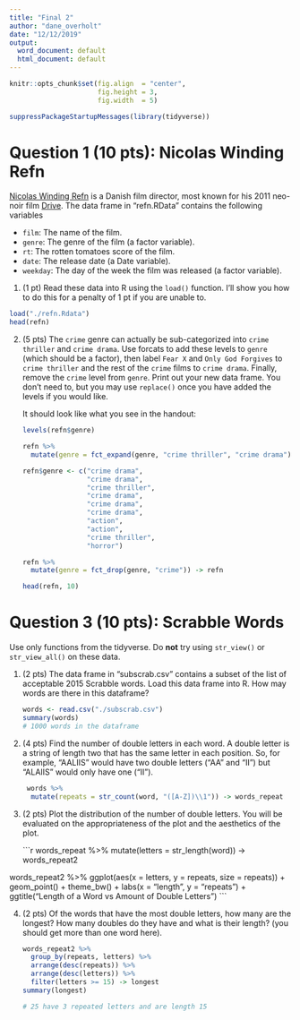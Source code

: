 ---
title: "Final 2"
author: "dane_overholt"
date: "12/12/2019"
output:
  word_document: default
  html_document: default
---

```{r setup, include=FALSE}
knitr::opts_chunk$set(fig.align  = "center",
                      fig.height = 3, 
                      fig.width  = 5)
```

```{r}
suppressPackageStartupMessages(library(tidyverse))
```

# Question 1 (10 pts): Nicolas Winding Refn

[Nicolas Winding Refn](https://en.wikipedia.org/wiki/Nicolas_Winding_Refn) is
a Danish film director, most known for his 2011 neo-noir film
[Drive](https://en.wikipedia.org/wiki/Drive_(2011_film)). The data frame in
"refn.RData" contains the following variables

- `film`: The name of the film.
- `genre`: The genre of the film (a factor variable).
- `rt`: The rotten tomatoes score of the film.
- `date`: The release date (a Date variable).
- `weekday`: The day of the week the film was released (a factor variable).

1. (1 pt) Read these data into R using the `load()` function. I'll show you how 
   to do this for a penalty of 1 pt if you are unable to.

```{r}
load("./refn.Rdata")
head(refn)
```     
   

2. (5 pts) The `crime` genre can actually be sub-categorized into `crime thriller` and
   `crime drama`. Use forcats to add these levels to `genre` (which should be a
   factor), then label `Fear X` and `Only God Forgives` to `crime thriller` and 
   the rest of the `crime` films to `crime drama`. Finally, remove the `crime`
   level from `genre`. Print out your new data frame. You don't need to, but you may use `replace()` once you have added the levels if you would like.
   
    It should look like what you see in the handout:
   
    ```{r, eval = TRUE}
    levels(refn$genre)
    
    refn %>%
      mutate(genre = fct_expand(genre, "crime thriller", "crime drama")) -> refn
    
    refn$genre <- c("crime drama",
                    "crime drama",
                    "crime thriller",
                    "crime drama",
                    "crime drama",
                    "crime drama",
                    "action",
                    "action",
                    "crime thriller",
                    "horror")
    
    refn %>%
      mutate(genre = fct_drop(genre, "crime")) -> refn
    
    head(refn, 10)
    ```
    
    
# Question 3 (10 pts): Scrabble Words

Use only functions from the tidyverse. Do **not** try using `str_view()` or 
`str_view_all()` on these data.

1. (2 pts) The data frame in "subscrab.csv" contains a subset of the list of 
   acceptable 2015 Scrabble words. Load this data frame into R. How may words are there in this dataframe?
   
    ```{r}
    words <- read.csv("./subscrab.csv")
    summary(words)
    # 1000 words in the dataframe
    ```
   
2. (4 pts) Find the number of double letters in each word. A double letter
   is a string of length two that has the same letter in each position. So, for
   example, "AALIIS" would have two double letters ("AA" and "II") but 
   "ALAIIS" would only have one ("II").
   
    ```{r}
  words %>%
      mutate(repeats = str_count(word, "([A-Z])\\1")) -> words_repeat
    ```
   
   
3. (2 pts) Plot the distribution of the number of double letters. You will be
   evaluated on the appropriateness of the plot and the aesthetics of the plot.

    ```{r}
words_repeat %>%
      mutate(letters = str_length(word)) -> words_repeat2 
    
words_repeat2 %>%
      ggplot(aes(x = letters, y = repeats, size = repeats)) +
      geom_point() +
      theme_bw() +
      labs(x    = "length",
           y    = "repeats") +
      ggtitle("Length of a Word vs Amount of Double Letters")
    ```
   
4. (2 pts) Of the words that have the most double letters, how many are the longest? How many doubles do they have and what is their length? (you should get more than one word here).

    ```{r}
    words_repeat2 %>%
      group_by(repeats, letters) %>%
      arrange(desc(repeats)) %>%
      arrange(desc(letters)) %>%
      filter(letters >= 15) -> longest
    summary(longest)
    
    # 25 have 3 repeated letters and are length 15
    ```